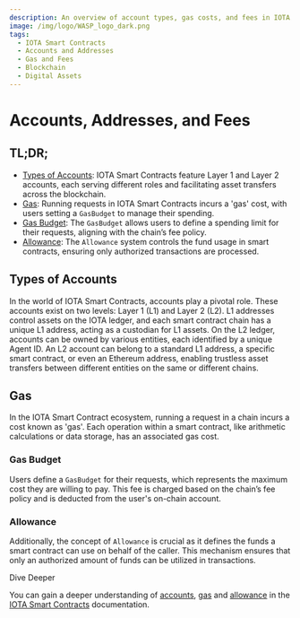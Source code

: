 ```yaml
---
description: An overview of account types, gas costs, and fees in IOTA Smart Contracts for efficient transaction management.
image: /img/logo/WASP_logo_dark.png
tags:
  - IOTA Smart Contracts
  - Accounts and Addresses
  - Gas and Fees
  - Blockchain
  - Digital Assets
---
```


# Accounts, Addresses, and Fees

## TL;DR;

- [Types of Accounts](#types-of-accounts): IOTA Smart Contracts feature Layer 1 and Layer 2 accounts, each serving
  different roles and facilitating asset transfers across the blockchain.
- [Gas](#gas): Running requests in IOTA Smart Contracts incurs a 'gas' cost, with users setting a `GasBudget` to manage
  their spending.
- [Gas Budget](#gas-budget): The `GasBudget` allows users to define a spending limit for their requests, aligning with
  the chain’s fee policy.
- [Allowance](#allowance): The `Allowance` system controls the fund usage in smart contracts, ensuring only authorized
  transactions are processed.

## Types of Accounts

In the world of IOTA Smart Contracts, accounts play a pivotal role. These accounts exist on two levels: Layer 1 (L1) and
Layer 2 (L2). L1 addresses control assets on the IOTA ledger, and each smart contract chain has a unique L1 address,
acting as a custodian for L1 assets. On the L2 ledger, accounts can be owned by various entities, each identified by a
unique Agent ID. An L2 account can belong to a standard L1 address, a specific smart contract, or even an Ethereum
address, enabling trustless asset transfers between different entities on the same or different chains.

## Gas

In the IOTA Smart Contract ecosystem, running a request in a chain incurs a cost known as 'gas'. Each operation within a
smart contract, like arithmetic calculations or data storage, has an associated gas cost.

### Gas Budget

Users define a `GasBudget` for their requests, which represents the maximum cost they are willing to pay. This fee is
charged based on the chain’s fee policy and is deducted from the user's on-chain account.

### Allowance

Additionally, the concept of `Allowance` is crucial as it defines the funds a smart contract can use on behalf of the
caller. This mechanism ensures that only an authorized amount of funds can be utilized in transactions.

<Tip>
 Dive Deeper

You can gain a deeper understanding
of [accounts](/isc/explanations/how-accounts-work), [gas](/isc/explanations/invocation#gas)
and [allowance](/isc/explanations/invocation#allowance) in the [IOTA Smart Contracts](/isc/introduction) documentation.

</Tip>
